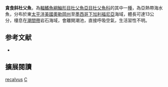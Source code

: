 {{Speciesbox
| name = 貪食斜杜父魚
| image = 
| image_width = 250px
| status = NE
| status_system = IUCN3.1
| genus = Clinocottus
| species = recalvus
| authority = [[Greeley|Greeley]], 1899
| synonyms = *''Blennicottus recalvus, Greeley, 1899''
}}
'''貪食斜杜父魚'''，為[[輻鰭魚綱|輻鰭魚綱]][[鮋形目|鮋形目]][[杜父魚亞目|杜父魚亞目]][[杜父魚科|杜父魚科]]的其中一[[種|種]]，為亞熱帶海水魚，分布於東[[太平洋|太平洋]][[美國|美國]][[奧勒岡州|奧勒岡州]]至[[墨西哥|墨西哥]][[下加利福尼亞|下加利福尼亞]]海域，體長可達13公分，棲息在[[潮間帶|潮間帶]]岩石海域，會離開潮池，直接呼吸空氣，生活習性不明。

==参考文献==
*{{FishBase_species|genus=Clinocottus|species=recalvus|year=2014|month=5}}
== 擴展閱讀 ==
{{refbegin}}
{{wikispecies-inline|Clinocottus recalvus|貪食斜杜父魚}}
{{refend}}
{{Taxonbar|from=Q2106762}}

[[Category:斜杜父魚屬|recalvus]]
[[Category:1899年描述的鱼类|C]]


{{鮋形目小作品}}